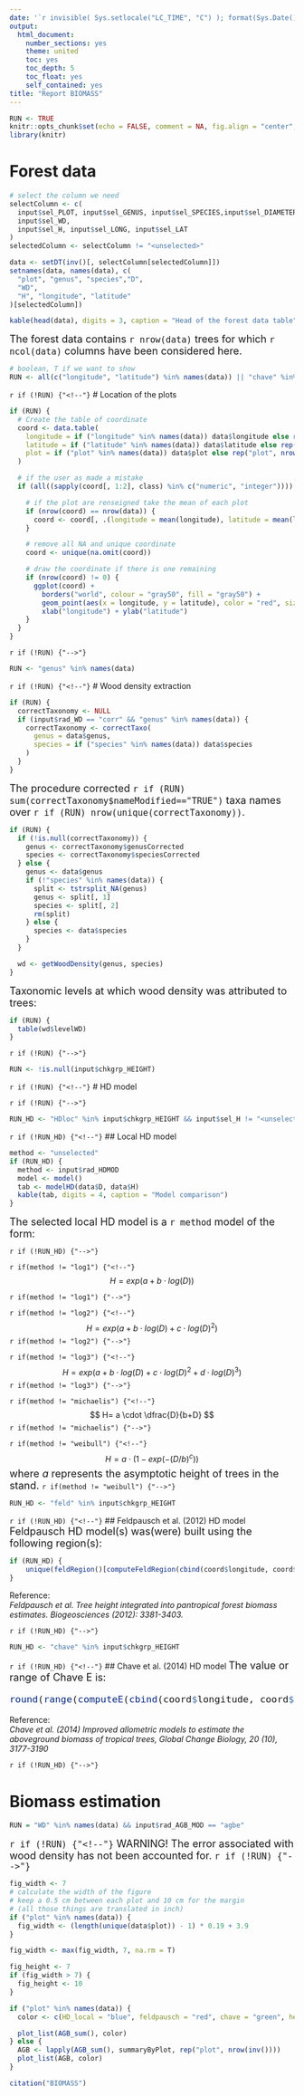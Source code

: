 ```yaml
---
date: '`r invisible( Sys.setlocale("LC_TIME", "C") ); format(Sys.Date(), "%B %d, %Y")`'
output:
  html_document:
    number_sections: yes
    theme: united
    toc: yes
    toc_depth: 5
    toc_float: yes
    self_contained: yes
title: "Report BIOMASS"
---
```


```r
RUN <- TRUE
knitr::opts_chunk$set(echo = FALSE, comment = NA, fig.align = "center", include = RUN)
library(knitr)
```



# Forest data

```r

# select the column we need
selectColumn <- c(
  input$sel_PLOT, input$sel_GENUS, input$sel_SPECIES,input$sel_DIAMETER,
  input$sel_WD, 
  input$sel_H, input$sel_LONG, input$sel_LAT
)
selectedColumn <- selectColumn != "<unselected>"

data <- setDT(inv()[, selectColumn[selectedColumn]])
setnames(data, names(data), c(
  "plot", "genus", "species","D",
  "WD", 
  "H", "longitude", "latitude"
)[selectedColumn])

kable(head(data), digits = 3, caption = "Head of the forest data table")
```

<font size="4.5">
The forest data contains `r nrow(data)` trees for which `r ncol(data)` columns have been considered here.
</font>


```r
# boolean, T if we want to show
RUN <- all(c("longitude", "latitude") %in% names(data)) || "chave" %in% input$chkgrp_HEIGHT || ("feld" %in% input$chkgrp_HEIGHT)
```

`r if (!RUN) {"<!--"}`
# Location of the plots

```r
if (RUN) {
  # Create the table of coordinate
  coord <- data.table(
    longitude = if ("longitude" %in% names(data)) data$longitude else rep(input$num_LONG, nrow(data)),
    latitude = if ("latitude" %in% names(data)) data$latitude else rep(input$num_LAT, nrow(data)),
    plot = if ("plot" %in% names(data)) data$plot else rep("plot", nrow(data))
  )

  # if the user as made a mistake
  if (all((sapply(coord[, 1:2], class) %in% c("numeric", "integer")))) {

    # if the plot are renseigned take the mean of each plot
    if (nrow(coord) == nrow(data)) {
      coord <- coord[, .(longitude = mean(longitude), latitude = mean(latitude)), by = plot]
    }

    # remove all NA and unique coordinate
    coord <- unique(na.omit(coord))

    # draw the coordinate if there is one remaining
    if (nrow(coord) != 0) {
      ggplot(coord) +
        borders("world", colour = "gray50", fill = "gray50") +
        geom_point(aes(x = longitude, y = latitude), color = "red", size = 2) + 
        xlab("longitude") + ylab("latitude")
    }
  }
}
```
`r if (!RUN) {"-->"}`







```r
RUN <- "genus" %in% names(data)
```

`r if (!RUN) {"<!--"}`
# Wood density extraction

```r
if (RUN) {
  correctTaxonomy <- NULL
  if (input$rad_WD == "corr" && "genus" %in% names(data)) {
    correctTaxonomy <- correctTaxo(
      genus = data$genus,
      species = if ("species" %in% names(data)) data$species
    )
  }
}
```

<font size="4.5">
The procedure corrected `r if (RUN) sum(correctTaxonomy$nameModified=="TRUE")` taxa names over `r if (RUN) nrow(unique(correctTaxonomy))`.
</font>

```r
if (RUN) {
  if (!is.null(correctTaxonomy)) {
    genus <- correctTaxonomy$genusCorrected
    species <- correctTaxonomy$speciesCorrected
  } else {
    genus <- data$genus
    if (!"species" %in% names(data)) {
      split <- tstrsplit_NA(genus)
      genus <- split[, 1]
      species <- split[, 2]
      rm(split)
    } else {
      species <- data$species
    }
  }

  wd <- getWoodDensity(genus, species)
}
```

<font size="4.5">
Taxonomic levels at which wood density was attributed to trees: 
</font>


```r
if (RUN) {
  table(wd$levelWD)
}
```


`r if (!RUN) {"-->"}`





```r
RUN <- !is.null(input$chkgrp_HEIGHT)
```

`r if (!RUN) {"<!--"}`
# HD model

`r if (!RUN) {"-->"}`

```r
RUN_HD <- "HDloc" %in% input$chkgrp_HEIGHT && input$sel_H != "<unselected>"
```

`r if (!RUN_HD) {"<!--"}`
## Local HD model

```r
method <- "unselected"
if (RUN_HD) {
  method <- input$rad_HDMOD
  model <- model()
  tab <- modelHD(data$D, data$H)
  kable(tab, digits = 4, caption = "Model comparison")
}
```

<font size="4.5">
The selected local HD model is a `r method` model of the form:
</font>

`r if (!RUN_HD) {"-->"}`

`r if(method != "log1") {"<!--"}`
$$ H = exp(a + b \cdot log(D)) $$

`r if(method != "log1") {"-->"}`

`r if(method != "log2") {"<!--"}`
$$ H = exp(a + b \cdot log(D) + c \cdot log(D)^2) $$
`r if(method != "log2") {"-->"}`

`r if(method != "log3") {"<!--"}`
$$ H = exp(a + b \cdot log(D) + c \cdot log(D)^2 + d \cdot log(D)^3) $$
`r if(method != "log3") {"-->"}`

`r if(method != "michaelis") {"<!--"}`
$$ H= a \cdot \dfrac{D}{b+D} $$
`r if(method != "michaelis") {"-->"}`


`r if(method != "weibull") {"<!--"}`
$$H=a  \cdot (1-exp(-(D/b)^c))$$
<font size="4.5">
where *a* represents the asymptotic height of trees in the stand.
</font>
`r if(method != "weibull") {"-->"}`




```r
RUN_HD <- "feld" %in% input$chkgrp_HEIGHT
```

`r if (!RUN_HD) {"<!--"}`
## Feldpausch et al. (2012) HD model
<font size="4.5">
Feldpausch HD model(s) was(were) built using the following region(s):
</font>
```r
if (RUN_HD) {
    unique(feldRegion()[computeFeldRegion(cbind(coord$longitude, coord$latitude))])
}
```

Reference:  
*Feldpausch et al. Tree height integrated into pantropical forest biomass estimates. Biogeosciences (2012): 3381-3403.*


`r if (!RUN_HD) {"-->"}`

```r
RUN_HD <- "chave" %in% input$chkgrp_HEIGHT
```


`r if (!RUN_HD) {"<!--"}`
## Chave et al. (2014) HD model
<font size="4.5">
The value or range of Chave E is: 
```r
round(range(computeE(cbind(coord$longitude, coord$latitude))), digits = 3)
```
</font>
Reference:  
*Chave et al. (2014) Improved allometric models to estimate the aboveground biomass of tropical trees, Global Change Biology, 20 (10), 3177-3190*


`r if (!RUN_HD) {"-->"}`

# Biomass estimation

```r
RUN = "WD" %in% names(data) && input$rad_AGB_MOD == "agbe"
```

<font size="4.5">
`r if (!RUN) {"<!--"}`
WARNING! The error associated with wood density has not been accounted for.
`r if (!RUN) {"-->"}`
</font>
```r
fig_width <- 7
# calculate the width of the figure
# keep a 0.5 cm between each plot and 10 cm for the margin
# (all those things are translated in inch)
if ("plot" %in% names(data)) {
  fig_width <- (length(unique(data$plot)) - 1) * 0.19 + 3.9
}

fig_width <- max(fig_width, 7, na.rm = T)

fig_height <- 7
if (fig_width > 7) {
  fig_height <- 10
}
```


```r

if ("plot" %in% names(data)) {
  color <- c(HD_local = "blue", feldpausch = "red", chave = "green", heigth = "black")

  plot_list(AGB_sum(), color)
} else {
  AGB <- lapply(AGB_sum(), summaryByPlot, rep("plot", nrow(inv())))
  plot_list(AGB, color)
}
```


```r
citation("BIOMASS")
```





